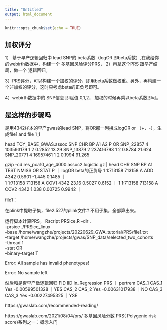 ```yaml
---
title: "Untitled"
output: html_document
---
```


```r
knitr::opts_chunk$set(echo = TRUE)
```

## 加权评分

1）
基于早产逻辑回归中  lead SNP的 beta系数（logOR 即beta系数）,在我给你的webirth数据中，构建一个 多基因风险评分PRS，
2）再拿这个PRS 跟早产结局，做一个 逻辑回归。

3）PRS评分，可以构建一个加权的评分，即用beta系数做权重。另外，再构建一个非加权的评分，这时只考虑beta的正负号即可。

4）webirth数据中的 SNP信息 即赋值 0,1,2， 加权的时候再乘以beta系数即可。

## 是这样的步骤吗
是用4342样本的早产gwas的lead SNP，将OR那一列换成logOR or （+，-），生成file1 and file 1_1

head TOY_BASE_GWAS.assoc
SNP CHR BP A1 A2 P OR
SNP_22857 4 103593179 1 2 0.2852 13.29
SNP_13879 2 237416793 1 2 0.8784 21.624
SNP_20771 4 16957461 1 2 0.1994 91.265

gzip -cd res_pca10_age_4000.assoc2.logistic.gz | head
 CHR           SNP         BP   A1       TEST    NMISS         OR         STAT            P ｜  logOR   beta的正负号
   1      1:713158     713158    A        ADD     4342     0.5901       -1.445       0.1485 ｜  
   1      1:713158     713158    A       COV1     4342      23.16       0.5027       0.6152 ｜
   1      1:713158     713158    A       COV2     4342      1.038      0.00725       0.9942 ｜

file1： 

在plink中提取子集，file2:527的plink文件# 不用子集，全部算出来。

运行脚本计算PRS。
Rscript PRSice.R --dir . \
--prsice ./PRSice_linux \
--base /home/wangzhe/projects/20220629_GWA_tutorial/PRS/file1.txt  \
--target /home/wangzhe/projects/gwas/SNP_data/selected_two_cohorts \
--thread 1  \
--stat OR \
--binary-target T

Error: All sample has invalid phenotypes! 

Error: No sample left 



然后和是否早产做逻辑回归
FID IID In_Regression PRS         ｜ pertrem
CAS_1 CAS_1 Yes -0.00599501328    ｜YES
CAS_2 CAS_2 Yes -0.00631017938    ｜NO
CAS_3 CAS_3 Yes -0.00227495325    ｜YSE















https://gwaslab.com/recommended-reading/

https://gwaslab.com/2021/08/04/prs/
多基因风险分数 PRS( Polygenic risk score)系列之一：概念入门

